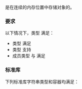 {{cpp/named req/title|ContiguousContainer|notes={{mark since c++17}}}}
{{cpp/named req/navbar}}

{{named req/core|ContiguousContainer}}是在连续的内存位置中存储对象的{{named req|Container}}。

===要求===
以下情况下，类型 {{tt|X}} 满足{{named req/core|ContiguousContainer}}：
* 类型 {{tt|X}} 满足{{named req|Container}}
* 类型 {{tt|X}} 支持{{named req|RandomAccessIterator}}
* 成员类型 {{c|X::iterator}} 与 {{c|X::const_iterator}} 满足{{rev inl|until=c++20|{{named req|ContiguousIterator}}}}{{rev inl|since=c++20| {{lconcept|contiguous_iterator}}}}

===标准库===
下列标准库字符串类型和容器均满足{{named req/core|ContiguousContainer}}：
{{dsc begin}}
{{dsc inc|cpp/string/dsc basic_string}}
{{dsc inc|cpp/container/dsc vector}}
{{dsc inc|cpp/container/dsc array}}
{{dsc inc|cpp/container/dsc inplace_vector}}
{{dsc end}}

{{langlinks|de|en|es|fr|it|ja|pl|pt|ru}}